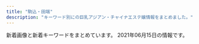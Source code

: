 ```yaml
---
title: "駒込・田端"
description: "キーワード別にの巨乳アジアン・チャイナエステ嬢情報をまとめました。"
---
```


新着画像と新着キーワードをまとめています。
2021年06月15日の情報です。

<DmmAffiliateIns />
<KeywordTable
  shops={
    [
    {
        "img_links": [
            "http://www.ko-story.com/css/osusume-0011.jpg",
            "http://www.ko-story.com/css/staff/staff-008-a.jpg",
            "http://www.ko-story.com/css/nav/nav-005.jpg",
            "http://www.ko-story.com/css/staff/staff-06-b.jpg",
            "http://www.ko-story.com/css/staff/staff-0010-b.jpg",
            "http://www.ko-story.com/css/tel01.png",
            "http://www.ko-story.com/css/nav/nav-007.jpg",
            "http://www.ko-story.com/css/nav/nav-001.jpg",
            "http://www.ko-story.com/css/staff/staff-008-b.jpg",
            "http://www.ko-story.com/css/main-girl02.png",
            "http://www.ko-story.com/css/staff/staff-06-a.jpg",
            "http://www.ko-story.com/css/top01-left03.jpg",
            "http://www.ko-story.com/css/nav/nav-002.jpg",
            "http://www.ko-story.com/css/top01-left02.jpg",
            "http://www.ko-story.com/css/osusume-016.jpg",
            "http://www.ko-story.com/css/nav/nav-004.jpg",
            "http://www.ko-story.com/css/staff/staff-0010-a.jpg",
            "http://www.ko-story.com/css/osusume-17a.jpg",
            "http://www.ko-story.com/css/head-change.jpg",
            "http://www.ko-story.com/css/top01-left01.png",
            "http://www.ko-story.com/css/nav/nav-003.jpg",
            "http://www.ko-story.com/css/nav/nav-006.jpg",
            "http://www.ko-story.com/css/staff/staff-0005-b.jpg",
            "http://www.ko-story.com/css/main-staff01.jpg",
            "http://www.ko-story.com/css/main-staff03.jpg",
            "http://www.ko-story.com/css/staff/staff-0005-a.jpg"
        ],
        "url": "http://www.ko-story.com/",
        "name": "\u30b9\u30c8\u30fc\u30ea\u30fc",
        "station": "JR\u99d2\u8fbc\u99c5\u5357\u53e3",
        "keywords": {
            "88": 3,
            "C": 7,
            "D": 1,
            "86": 1,
            "87": 3,
            "89": 1
        }
    },
    {
        "station": "JR\u99d2\u8fbc\u99c5\u6771\u53e3",
        "img_links": [],
        "url": "http://ko-relax.info/",
        "name": "\u3066\u3082\u307f\u3084",
        "keywords": {}
    },
    {
        "url": "http://koukou.ests.co/",
        "img_links": [],
        "keywords": {},
        "station": "JR\u99d2\u8fbc\u99c5\u5317\u53e3",
        "name": "\u3046\u3055\u304e"
    },
    {
        "url": "http://relaxation.ebb.jp/",
        "img_links": [
            "http://relaxation.ebb.jp/2/uploadimg/1622415878.jpg",
            "http://relaxation.ebb.jp/2/uploadimg/1621840799.jpg",
            "http://relaxation.ebb.jp/2/uploadimg/1622415787.jpg",
            "http://relaxation.ebb.jp/int1.jpg",
            "http://relaxation.ebb.jp/2/uploadimg/1614080305.jpg",
            "http://relaxation.ebb.jp/2/uploadimg/1622415926.jpg",
            "http://relaxation.ebb.jp/2/uploadimg/1622446106.jpg",
            "http://relaxation.ebb.jp/2/uploadimg/1622445774.jpg",
            "http://relaxation.ebb.jp/2/uploadimg/1623304693.jpg",
            "http://relaxation.ebb.jp/int2.jpg",
            "http://relaxation.ebb.jp/int3.jpg",
            "http://relaxation.ebb.jp/2/uploadimg/1622415919.jpg",
            "http://relaxation.ebb.jp/2/uploadimg/1614080297.jpg",
            "http://relaxation.ebb.jp/2/uploadimg/1622958883.jpg",
            "http://relaxation.ebb.jp/dozdLZQPkhPUwC2.png",
            "http://relaxation.ebb.jp/vis_theptframe.png",
            "http://relaxation.ebb.jp/2/uploadimg/1614080268.jpg"
        ],
        "station": "JR\u99d2\u8fbc\u99c5\u5317\u53e3",
        "keywords": {
            "C": 24,
            "86": 12,
            "E": 12,
            "D": 24,
            "87": 12,
            "98": 12,
            "84": 24,
            "G": 24
        },
        "name": "\u7652\u51e6\uff5e\u30e6\u30c9\u30b3\u30ed\uff5e"
    },
    {
        "url": "http://iyashinomori.oks.bz/",
        "keywords": {},
        "img_links": [],
        "station": "JR\u99d2\u8fbc\u99c5\u5357\u53e3",
        "name": "\u7652\u3057\u306e\u68ee"
    },
    {
        "keywords": {},
        "station": "JR\u99d2\u8fbc\u99c5\u6771\u53e3",
        "url": "http://arm-es.com/",
        "img_links": [
            "http://arm-es.com/media/sites/13/2021/02/r2-1.jpg",
            "http://arm-es.com/media/sites/13/elementor/thumbs/1612941234-1-p2nc1s54yg8g4orez3va4pcllv4rmf8vutn0pww1b4.jpg",
            "http://arm-es.com/media/sites/13/2021/02/r1-1.jpg",
            "http://arm-es.com/media/sites/13/elementor/thumbs/1612941267-3-p2nc2n5t7zewrticxz9ywzit7kvvofo0z361k1m1ls.jpg",
            "http://arm-es.com/media/sites/13/elementor/thumbs/1612941358-6-p2nc50p3itmqqm29o5tlblp2d044yb4sepriwieg1k.jpg",
            "http://arm-es.com/media/sites/13/2021/03/1616658265-717B549D-EE02-4F25-9DF3-43649AB2785F.jpeg",
            "http://arm-es.com/media/sites/13/elementor/thumbs/1612941250-2-p2nc276jzst1ag5kjadb8ljz412n1kwl8w2sec9qjk.jpg",
            "http://arm-es.com/media/sites/13/2021/02/1612779404-flash.jpg",
            "http://arm-es.com/media/sites/13/elementor/thumbs/1612941250-2-p2nc276j0prrwq5q4xxvubba7e0huzxs0rb32mkypk.jpg",
            "http://arm-es.com/media/sites/13/elementor/thumbs/1619432795-1-p6a48o8wfryoxtz2upg7drb5sqdut37uwnb0df4h40.jpg",
            "http://arm-es.com/media/sites/13/elementor/thumbs/1623719718-2-p8ohgdye5w1igswx9b0t9ohujj7obbd4f70dqautgg.jpg",
            "http://arm-es.com/media/sites/13/elementor/thumbs/1623076401-1-p8bivcvfbo69pdjd473zpuosrfmws3bi1m4vhxza1s.jpg",
            "http://arm-es.com/media/sites/13/elementor/thumbs/1612941284-4-p2nc3351h2zivgvaybr7738yehmz4pgnh5hle19ku0.jpg",
            "http://arm-es.com/media/sites/13/2021/02/1613544003-c19.jpg",
            "http://arm-es.com/media/sites/13/elementor/thumbs/1612941410-5-p2nc6dkpe7hnic39qqy6x9d191f82kitxforuwdz20.jpg",
            "http://arm-es.com/media/sites/13/2021/02/1612779406-flash1.jpg",
            "http://arm-es.com/media/sites/13/elementor/thumbs/1620398909-1-p6tkxy0ltzgi90uyzgw6t8z0s28e1bsp25cklhd2g0.jpg",
            "http://arm-es.com/media/sites/13/elementor/thumbs/1612941234-1-p2nc1s53zd76qyrkkrfuqf3wp82mfua2movbe779h4.jpg",
            "http://arm-es.com/media/sites/13/2021/03/1616658266-9AFA83A6-DA81-4A53-8BB7-573D97A63C23.jpeg",
            "http://arm-es.com/media/sites/13/elementor/thumbs/1614830040-A4F263E2-84CF-4064-849B-5F1D3A8962B7-p3pdykoker7f35d9jk8yis75bexrtphuaa8gl2e10g.jpeg",
            "http://arm-es.com/media/sites/13/elementor/thumbs/1615907550-DE5AD401-0C44-4EC3-AB52-CB94A75B4D20-p4b3gedphkahsbf1rk9reb6hl6w950twbseooo34ps.jpeg",
            "http://arm-es.com/media/sites/13/2021/02/1612776477-top.jpg",
            "http://arm-es.com/media/sites/13/elementor/thumbs/1613538765-F562FBE7-D9D5-4A85-97B7-94AF100F9870-p2zdfc5no7l6u0mpugrrh7estz1rfzcbvcszv6b2cg.jpeg",
            "http://arm-es.com/media/sites/13/2021/02/1623719718-2.jpg",
            "http://arm-es.com/media/sites/13/elementor/thumbs/1612941267-3-p2nc2n5s8wdne3iijmujipa4axtqhup7qyec8bx9rs.jpg"
        ],
        "name": "\u30de\u30b7\u30e5\u30de\u30ed"
    }
]
}
/>
<DmmAffiliateScript />
